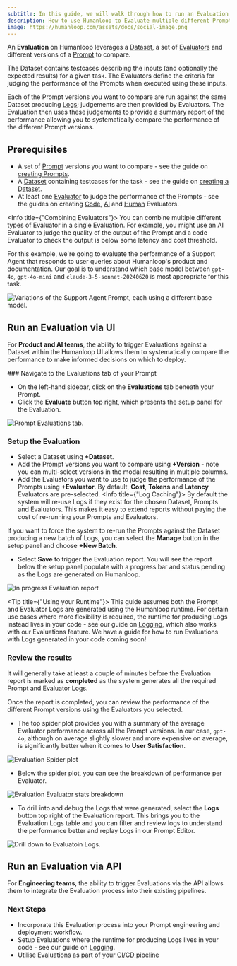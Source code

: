 ```yaml
---
subtitle: In this guide, we will walk through how to run an Evaluation to compare multiple different Prompts across a Dataset when Prompts and Evaluators are run on Humanloop.
description: How to use Humanloop to Evaluate multiple different Prompts across a Dataset.
image: https://humanloop.com/assets/docs/social-image.png
---
```


<Markdown src="../../../snippets/paid-feature.mdx" />

An **Evaluation** on Humanloop leverages a [Dataset](../../concepts/dataset), a set of [Evaluators](../../concepts/evaluator) and different versions of a [Prompt](../../concepts/prompt) to compare.

The Dataset contains testcases describing the inputs (and optionally the expected results) for a given task. The Evaluators define the criteria for judging the performance of the Prompts when executed using these inputs.

Each of the Prompt versions you want to compare are run against the same Dataset producing [Logs](../../concepts/logs); judgements are then provided by Evaluators.
The Evaluation then uses these judgements to provide a summary report of the performance allowing you to systematically compare the performance of the different Prompt versions.

## Prerequisites

- A set of [Prompt](../../concepts/prompt) versions you want to compare - see the guide on [creating Prompts](./comparing-prompt-editor).
- A [Dataset](../../concepts/dataset) containing testcases for the task - see the guide on [creating a Dataset](./creating-dataset).
- At least one [Evaluator](../../concepts/evaluator) to judge the performance of the Prompts - see the guides on creating [Code](./code-based-evaluator), [AI](./llm-judge) and [Human](./human-evaluator) Evaluators.


<Info title={"Combining Evaluators"}>
You can combine multiple different types of Evaluator in a single Evaluation.
For example, you might use an AI Evaluator to judge the quality of the output of the Prompt and a code Evaluator to check the output is below some latency and cost threshold.
</Info>

For this example, we're going to evaluate the performance of a Support Agent that responds to user queries about Humanloop's product and documentation.
Our goal is to understand which base model between `gpt-4o`, `gpt-4o-mini` and `claude-3-5-sonnet-20240620` is most appropriate for this task.


<img src="../../../assets/images/evaluation/support-agent-prompt-variants.png"
alt="Variations of the Support Agent Prompt, each using a different base model." />


## Run an Evaluation via UI

For **Product and AI teams**, the ability to trigger Evaluations against a Dataset within the Humanloop UI allows them to systematically compare the performance to make informed decisions on which to deploy.

<Steps>
### Navigate to the Evaluations tab of your Prompt

- On the left-hand sidebar, click on the **Evaluations** tab beneath your Prompt.
- Click the **Evaluate** button top right, which presents the setup panel for the Evaluation.

<img src="../../../assets/images/evaluation/evaluation-setup-initial.png"
alt="Prompt Evaluations tab."
/>

### Setup the Evaluation

- Select a Dataset using **+Dataset**.
- Add the Prompt versions you want to compare using **+Version** - note you can multi-select versions in the modal resulting in multiple columns.
- Add the Evaluators you want to use to judge the performance of the Prompts using **+Evaluator**. By default, **Cost**, **Tokens** and **Latency** Evaluators are pre-selected.
<Info title={"Log Caching"}>
By default the system will re-use Logs if they exist for the chosen Dataset, Prompts and Evaluators. This makes it easy to extend reports without paying the cost of re-running your Prompts and Evaluators.

If you want to force the system to re-run the Prompts against the Dataset producing a new batch of Logs, you can select the **Manage** button in the setup panel and choose **+New Batch**.
</Info>

- Select **Save** to trigger the Evaluation report. You will see the report below the setup panel populate with a progress bar and status pending as the Logs are generated on Humanloop.

<img src="../../../assets/images/evaluation/evaluation-in-progress-report.png"
alt="In progress Evaluation report"
/>

<Tip title={"Using your Runtime"}>
This guide assumes both the Prompt and Evaluator Logs are generated using the Humanloop runtime. For certain use cases where more flexibility is required, the runtime for producing Logs
instead lives in your code - see our guide on [Logging](../../development/logging), which also works with our Evaluations feature.
We have a guide for how to run Evaluations with Logs generated in your code coming soon!
</Tip>


### Review the results

It will generally take at least a couple of minutes before the Evaluation report is marked as **completed** as the system generates all the required Prompt and Evaluator Logs.

Once the report is completed, you can review the performance of the different Prompt versions using the Evaluators you selected.


- The top spider plot provides you with a summary of the average Evaluator performance across all the Prompt versions.
In our case, `gpt-4o`, although on average slightly slower and more expensive on average, is significantly better when it comes to **User Satisfaction**.

<img src="../../../assets/images/evaluation/evaluation-spider-plot.png"
alt="Evaluation Spider plot"
/>

- Below the spider plot, you can see the breakdown of performance per Evaluator.

<img src="../../../assets/images/evaluation/evaluation-evaluator-stats.png"
alt="Evaluation Evaluator stats breakdown"
/>

- To drill into and debug the Logs that were generated, select the **Logs** button top right of the Evaluation report.
This brings you to the Evaluation Logs table and you can filter and review logs to understand the performance better and replay Logs in our Prompt Editor.

<img src="../../../assets/images/evaluation/evaluation-logs-drilldown.png"
alt="Drill down to Evaluatoin Logs."
/>

</Steps>

## Run an Evaluation via API

For **Engineering teams**, the ability to trigger Evaluations via the API allows them to integrate the Evaluation process into their existing pipelines.

<Markdown src="../../../snippets/wip.mdx" />


[//]: # (<Steps>)

[//]: # ()
[//]: # (### Get the required IDs)

[//]: # ()
[//]: # (In order to trigger an Evaluation via the API, you will need the IDs of the Dataset, Prompts and Evaluator versions you want to include.)

[//]: # ()
[//]: # (- You can find the IDs of your Dataset, Prompts and Evaluators by navigating to the respective dashboards in the UI)

[//]: # ()
[//]: # (- Alternatively, you can use the API to list the)

[//]: # ()
[//]: # ()
[//]: # (### Trigger an Evaluation)

[//]: # ()
[//]: # (Once you have the IDs, you can populate the request to trigger an Evaluation.)

[//]: # ()
[//]: # (<EndpointRequestSnippet)

[//]: # (  endpoint="POST /datasets")

[//]: # (  example="CreateSupportDataset")

[//]: # (/>)

[//]: # ()
[//]: # (### Inspect the uploaded Dataset)

[//]: # ()
[//]: # (### Review the results)

[//]: # ()
[//]: # (You can)

[//]: # ()
[//]: # (Or you can poll the Evaluation status until it is marked as completed and then review the results.)


### Next Steps

- Incorporate this Evaluation process into your Prompt engineering and deployment workflow.
- Setup Evaluations where the runtime for producing Logs lives in your code - see our guide on [Logging](../../development/logging).
- Utilise Evaluations as part of your [CI/CD pipeline](./cicd-integration)
